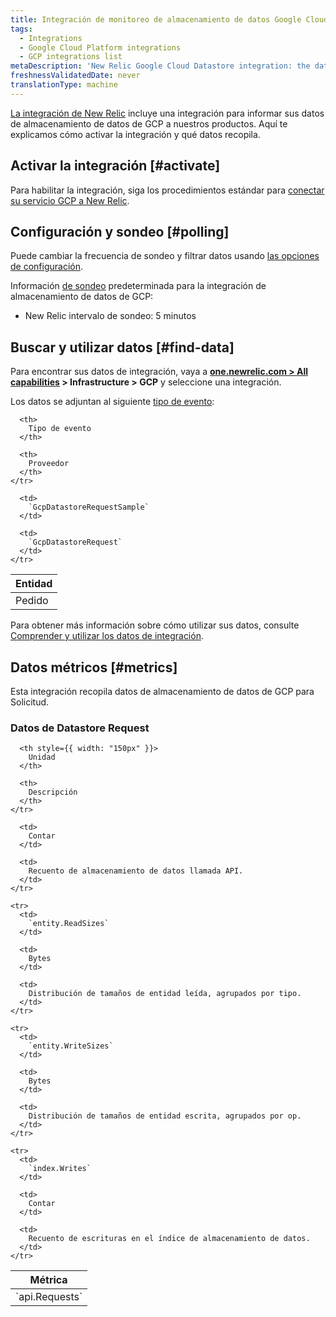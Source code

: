 ```yaml
---
title: Integración de monitoreo de almacenamiento de datos Google Cloud
tags:
  - Integrations
  - Google Cloud Platform integrations
  - GCP integrations list
metaDescription: 'New Relic Google Cloud Datastore integration: the data it reports and how to enable it.'
freshnessValidatedDate: never
translationType: machine
---
```


[La integración de New Relic](/docs/infrastructure/integrations-getting-started/getting-started/introduction-infrastructure-integrations) incluye una integración para informar sus datos de almacenamiento de datos de GCP a nuestros productos. Aquí te explicamos cómo activar la integración y qué datos recopila.

## Activar la integración [#activate]

Para habilitar la integración, siga los procedimientos estándar para [conectar su servicio GCP a New Relic](/docs/connect-google-cloud-platform-services-infrastructure).

## Configuración y sondeo [#polling]

Puede cambiar la frecuencia de sondeo y filtrar datos usando [las opciones de configuración](/docs/integrations/new-relic-integrations/getting-started/configure-polling-frequency-data-collection-cloud-integrations).

Información [de sondeo](/docs/integrations/google-cloud-platform-integrations/getting-started/polling-intervals-gcp-integrations) predeterminada para la integración de almacenamiento de datos de GCP:

* New Relic intervalo de sondeo: 5 minutos

## Buscar y utilizar datos [#find-data]

Para encontrar sus datos de integración, vaya a <DNT>**[one.newrelic.com > All capabilities](https://one.newrelic.com/all-capabilities) > Infrastructure > GCP**</DNT> y seleccione una integración.

Los datos se adjuntan al siguiente [tipo de evento](/docs/data-apis/understand-data/new-relic-data-types/#event-data):

<table>
  <thead>
    <tr>
      <th>
        Entidad
      </th>

      <th>
        Tipo de evento
      </th>

      <th>
        Proveedor
      </th>
    </tr>
  </thead>

  <tbody>
    <tr>
      <td>
        Pedido
      </td>

      <td>
        `GcpDatastoreRequestSample`
      </td>

      <td>
        `GcpDatastoreRequest`
      </td>
    </tr>
  </tbody>
</table>

Para obtener más información sobre cómo utilizar sus datos, consulte [Comprender y utilizar los datos de integración](/docs/infrastructure/integrations/find-use-infrastructure-integration-data).

## Datos métricos [#metrics]

Esta integración recopila datos de almacenamiento de datos de GCP para Solicitud.

### Datos de Datastore Request

<table>
  <thead>
    <tr>
      <th style={{ width: "275px" }}>
        Métrica
      </th>

      <th style={{ width: "150px" }}>
        Unidad
      </th>

      <th>
        Descripción
      </th>
    </tr>
  </thead>

  <tbody>
    <tr>
      <td>
        `api.Requests`
      </td>

      <td>
        Contar
      </td>

      <td>
        Recuento de almacenamiento de datos llamada API.
      </td>
    </tr>

    <tr>
      <td>
        `entity.ReadSizes`
      </td>

      <td>
        Bytes
      </td>

      <td>
        Distribución de tamaños de entidad leída, agrupados por tipo.
      </td>
    </tr>

    <tr>
      <td>
        `entity.WriteSizes`
      </td>

      <td>
        Bytes
      </td>

      <td>
        Distribución de tamaños de entidad escrita, agrupados por op.
      </td>
    </tr>

    <tr>
      <td>
        `index.Writes`
      </td>

      <td>
        Contar
      </td>

      <td>
        Recuento de escrituras en el índice de almacenamiento de datos.
      </td>
    </tr>
  </tbody>
</table>
